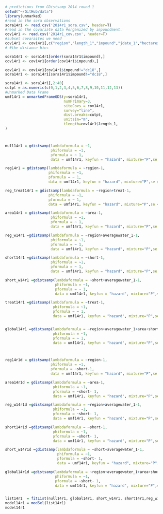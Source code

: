 ```r
# predictions from GDistsamp 2014 round 1
setwd("~/GitHub/data")
library(unmarked)
#read in the sora observations
sora14r1 <- read.csv('2014r1_sora.csv', header=T)
#read in the covariate data #organized by impoundment.
cov14r1 <- read.csv('2014r1_cov.csv', header=T)
#subset covaraites we need
cov14r1 <- cov14r1[,c("region","length_1","impound","jdate_1","hectares","area", "treat","int","short","averagewater_1")]
# #the distance bins

sora14r1 <- sora14r1[order(sora14r1$impound),]
cov14r1 <- cov14r1[order(cov14r1$impound),]

cov14r1 <- cov14r1[cov14r1$impound!="dc18",]
sora14r1 <- sora14r1[sora14r1$impound!="dc18",]

sora14r1 <- sora14r1[,2:40]
cutpt = as.numeric(c(0,1,2,3,4,5,6,7,8,9,10,11,12,13)) 
#Unmarked Data Frame
umf14r1 = unmarkedFrameGDS(y=sora14r1, 
                           numPrimary=3,
                           siteCovs = cov14r1,
                           survey="line", 
                           dist.breaks=cutpt,  
                           unitsIn="m", 
                           tlength=cov14r1$length_1,
)



null14r1 = gdistsamp(lambdaformula = ~1, 
                     phiformula = ~1, 
                     pformula = ~ 1,
                     data = umf14r1, keyfun = "hazard", mixture="P",se = T, output="abund")

reg14r1 = gdistsamp(lambdaformula = ~region-1, 
                    phiformula = ~1, 
                    pformula = ~ 1,
                    data = umf14r1, keyfun = "hazard", mixture="P",se = T, output="abund")

reg_treat14r1 = gdistsamp(lambdaformula = ~region+treat-1, 
                    phiformula = ~1, 
                    pformula = ~ 1,
                    data = umf14r1, keyfun = "hazard", mixture="P",se = T, output="abund")

area14r1 = gdistsamp(lambdaformula = ~area-1, 
                     phiformula = ~1, 
                     pformula = ~ 1,
                     data = umf14r1, keyfun = "hazard", mixture="P",se = T, output="abund")

reg_w14r1 =gdistsamp(lambdaformula = ~region+averagewater_1-1, 
                     phiformula = ~1, 
                     pformula = ~ 1,
                     data = umf14r1, keyfun = "hazard", mixture="P",se = T, output="abund")

short14r1 =gdistsamp(lambdaformula = ~short-1, 
                     phiformula = ~1, 
                     pformula = ~ 1,
                     data = umf14r1, keyfun = "hazard", mixture="P",se = T, output="abund")

short_w14r1 =gdistsamp(lambdaformula = ~short+averagewater_1-1, 
                       phiformula = ~1, 
                       pformula = ~ 1,
                       data = umf14r1, keyfun = "hazard", mixture="P",se = T, output="abund")

treat14r1 =gdistsamp(lambdaformula = ~treat-1, 
                      phiformula = ~1, 
                      pformula = ~ 1,
                      data = umf14r1, keyfun = "hazard", mixture="P",se = T, output="abund")


global14r1 =gdistsamp(lambdaformula = ~region+averagewater_1+area+short+treat-1, 
                      phiformula = ~1, 
                      pformula = ~ 1,
                      data = umf14r1, keyfun = "hazard", mixture="P",se = T, output="abund")



reg14r1d = gdistsamp(lambdaformula = ~region-1, 
                     phiformula = ~1, 
                     pformula = ~short-1,
                     data = umf14r1, keyfun = "hazard", mixture="P",se = T, output="abund")

area14r1d = gdistsamp(lambdaformula = ~area-1, 
                      phiformula = ~1, 
                      pformula = ~short- 1,
                      data = umf14r1, keyfun = "hazard", mixture="P",se = T, output="abund")

reg_w14r1d =gdistsamp(lambdaformula = ~region+averagewater_1-1, 
                      phiformula = ~1, 
                      pformula = ~short- 1,
                      data = umf14r1, keyfun = "hazard", mixture="P",se = T, output="abund")

short14r1d =gdistsamp(lambdaformula = ~short-1, 
                      phiformula = ~1, 
                      pformula = ~short- 1,
                      data = umf14r1, keyfun = "hazard", mixture="P",se = T, output="abund")

short_w14r1d =gdistsamp(lambdaformula = ~short+averagewater_1-1, 
                        phiformula = ~1, 
                        pformula = ~short- 1,
                        data = umf14r1, keyfun = "hazard", mixture="P",se = T, output="abund")

global14r1d =gdistsamp(lambdaformula = ~region+averagewater_1+area+short-1, 
                       phiformula = ~1, 
                       pformula = ~short- 1,
                       data = umf14r1, keyfun = "hazard", mixture="P",se = T, output="abund")


list14r1  = fitList(null14r1, global14r1, short_w14r1, short14r1,reg_w14r1,area14r1,reg14r1, global14r1d, short_w14r1d, short14r1d,reg_w14r1d,area14r1d,reg14r1d,reg_treat14r1, treat14r1)
model14r1 = modSel(list14r1)
model14r1
```